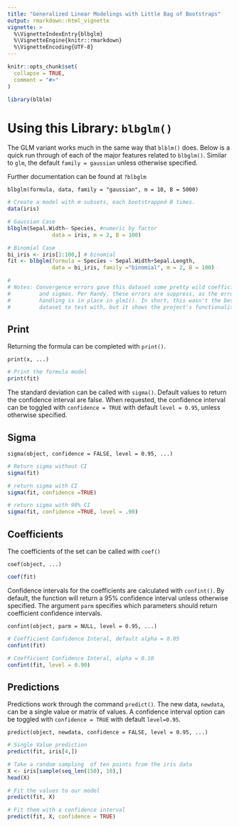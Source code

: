 ```yaml
---
title: "Generalized Linear Modelings with Little Bag of Bootstraps"
output: rmarkdown::html_vignette
vignette: >
  %\VignetteIndexEntry{blbglm}
  %\VignetteEngine{knitr::rmarkdown}
  %\VignetteEncoding{UTF-8}
---
```


```r
knitr::opts_chunk$set(
  collapse = TRUE,
  comment = "#>"
)
```

```r
library(blblm)
```

# Using this Library: `blbglm()`

The GLM variant works much in the same way that `blblm()` does. Below is a quick run through of each of the major features related to `blbglm()`. Similar to `glm`, the default `family = gaussian` unless otherwise specified. 

Further documentation can be found at `?blbglm`


`blbglm(formula, data, family = "gaussian", m = 10, B = 5000)`

```r
# Create a model with m subsets, each bootstrapped B times. 
data(iris)

# Gaussian Case
blbglm(Sepal.Width~ Species, #numeric by factor 
              data = iris, m = 2, B = 100)

# Binomial Case
bi_iris <- iris[1:100,] # binomial
fit <- blbglm(formula = Species ~ Sepal.Width+Sepal.Length, 
              data = bi_iris, family ="binomial", m = 2, B = 100)

#
# Notes: Convergence errors gave this dataset some pretty wild coefficients
#         and sigmas. Per Randy, these errors are suppress, as the error 
#         handling is in place in glm1(). In short, this wasn't the best 
#         dataset to test with, but it shows the project's functionality.

```


## Print

Returning the formula can be completed with `print()`. 

`print(x, ...)`

```r
# Print the formula model
print(fit)

```

The standard deviation can be called with `sigma()`. Default values to return the confidence interval are false. When requested, the confidence interval can be toggled with `confidence = TRUE` with default `level = 0.95`, unless otherwise specified. 

## Sigma 

`sigma(object, confidence = FALSE, level = 0.95, ...)`

```r

# Return sigma without CI
sigma(fit)

# return sigma with CI
sigma(fit, confidence =TRUE)

# return sigma with 90% CI
sigma(fit, confidence =TRUE, level = .90)

```


## Coefficients 

The coefficients of the set can be called with `coef()`

`coef(object, ...)`

```r
coef(fit)

```

Confidence intervals for the coefficients are calculated with `confint()`. By default, the function will return a 95% confidence interval unless otherwise specified. The argument `parm` specifies which parameters should return coefficient confidence intervals.  

`confint(object, parm = NULL, level = 0.95, ...)`

```r
# Coefficient Confidence Interal, default alpha = 0.05
confint(fit)

# Coefficient Confidence Interal, alpha = 0.10
confint(fit, level = 0.90)

```


## Predictions

Predictions work through the command `predict()`. The new data, `newdata`, can be a single value or matrix of values. A confidence interval option can be toggled with `confidence = TRUE` with default `level=0.95`. 

`predict(object, newdata, confidence = FALSE, level = 0.95, ...)`

```r

# Single Value prediction
predict(fit, iris[4,])

# Take a random sampling  of ten points from the iris data
X <- iris[sample(seq_len(150), 10),]
head(X)

# Fit the values to our model
predict(fit, X)

# Fit them with a confidence interval 
predict(fit, X, confidence = TRUE)


```